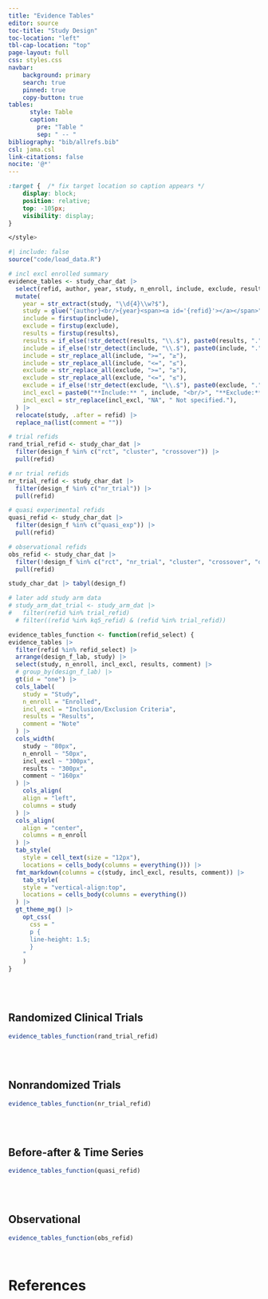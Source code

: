 ```yaml
---
title: "Evidence Tables"
editor: source
toc-title: "Study Design"
toc-location: "left"
tbl-cap-location: "top"
page-layout: full
css: styles.css
navbar:
    background: primary
    search: true
    pinned: true
    copy-button: true
tables:
      style: Table
      caption:
        pre: "Table "
        sep: " -- "
bibliography: "bib/allrefs.bib"
csl: jama.csl
link-citations: false
nocite: '@*'
---
```


```css
:target {  /* fix target location so caption appears */
    display: block;
    position: relative;
    top: -105px;
    visibility: display;
}

</style>
```


<!-- setup -------------------------------------------- (2022-12-24 16:56) @ --->

```r
#| include: false
source("code/load_data.R")
```

```r
# incl excl enrolled summary
evidence_tables <- study_char_dat |> 
  select(refid, author, year, study, n_enroll, include, exclude, results, design_f_lab, comment) |> 
  mutate(
    year = str_extract(study, "\\d{4}\\w?$"),
    study = glue("{author}<br/>{year}<span><a id='{refid}'></a></span>"),
    include = firstup(include),
    exclude = firstup(exclude),
    results = firstup(results),
    results = if_else(!str_detect(results, "\\.$"), paste0(results, "."), results),
    include = if_else(!str_detect(include, "\\.$"), paste0(include, "."), include),
    include = str_replace_all(include, ">=", "≥"),
    include = str_replace_all(include, "<=", "≤"),
    exclude = str_replace_all(exclude, ">=", "≥"),
    exclude = str_replace_all(exclude, "<=", "≤"),
    exclude = if_else(!str_detect(exclude, "\\.$"), paste0(exclude, "."), exclude),
    incl_excl = paste0("**Include:** ", include, "<br/>", "**Exclude:** ", exclude),
    incl_excl = str_replace(incl_excl, "NA", " Not specified."),
  ) |> 
  relocate(study, .after = refid) |> 
  replace_na(list(comment = "")) 

# trial refids
rand_trial_refid <- study_char_dat |> 
  filter(design_f %in% c("rct", "cluster", "crossover")) |> 
  pull(refid)

# nr trial refids
nr_trial_refid <- study_char_dat |> 
  filter(design_f %in% c("nr_trial")) |> 
  pull(refid)

# quasi experimental refids
quasi_refid <- study_char_dat |> 
  filter(design_f %in% c("quasi_exp")) |> 
  pull(refid)

# observational refids
obs_refid <- study_char_dat |> 
  filter(!design_f %in% c("rct", "nr_trial", "cluster", "crossover", "quasi_exp")) |> 
  pull(refid)

study_char_dat |> tabyl(design_f)

# later add study arm data
# study_arm_dat_trial <- study_arm_dat |> 
#   filter(refid %in% trial_refid)
  # filter((refid %in% kq5_refid) & (refid %in% trial_refid))

```

<!-- ## Key Question 5 -->

```r
evidence_tables_function <- function(refid_select) {
evidence_tables |>
  filter(refid %in% refid_select) |>
  arrange(design_f_lab, study) |>
  select(study, n_enroll, incl_excl, results, comment) |>
  # group_by(design_f_lab) |>
  gt(id = "one") |> 
  cols_label(
    study = "Study",
    n_enroll = "Enrolled",
    incl_excl = "Inclusion/Exclusion Criteria",
    results = "Results",
    comment = "Note"
  ) |> 
  cols_width(
    study ~ "80px",
    n_enroll ~ "50px",
    incl_excl ~ "300px",
    results ~ "300px",
    comment ~ "160px"
  ) |> 
    cols_align(
    align = "left",
    columns = study
  ) |>
  cols_align(
    align = "center",
    columns = n_enroll
  ) |>
  tab_style(
    style = cell_text(size = "12px"),
    locations = cells_body(columns = everything())) |> 
  fmt_markdown(columns = c(study, incl_excl, results, comment)) |> 
    tab_style(
    style = "vertical-align:top",
    locations = cells_body(columns = everything())
  ) |> 
  gt_theme_mg() |> 
    opt_css(
      css = "
      p {
      line-height: 1.5;
      }
    "
    )
}
```

<br/><br/>

## Randomized Clinical Trials


```r
evidence_tables_function(rand_trial_refid)
```

<br/><br/>

## Nonrandomized Trials

```r
evidence_tables_function(nr_trial_refid)
```

<br/><br/>

## Before-after & Time Series

```r
evidence_tables_function(quasi_refid)
```

<br/><br/>

## Observational

```r
evidence_tables_function(obs_refid)
```

<br/>

# References {#references}
